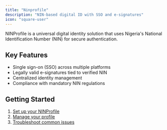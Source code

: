 ```yaml
---
title: "Ninprofile"
description: "NIN-based digital ID with SSO and e-signatures"
icon: "square-user"
---
```


NINProfile is a universal digital identity solution that uses Nigeria's National Identification Number (NIN) for secure authentication.

## Key Features

- Single sign-on (SSO) across multiple platforms
- Legally valid e-signatures tied to verified NIN
- Centralized identity management
- Compliance with mandatory NIN regulations

## Getting Started

1. [Set up your NINProfile](/guides/setting-up-ninprofile)
2. [Manage your profile](/guides/managing-profile)
3. [Troubleshoot common issues](/guides/troubleshooting)